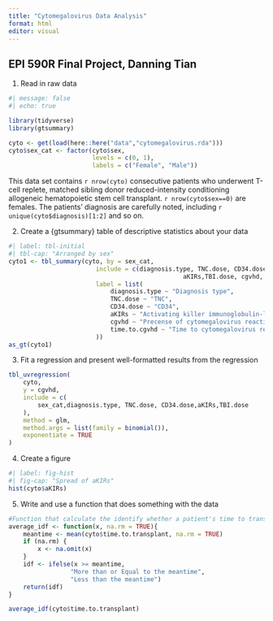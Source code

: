 ```yaml
---
title: "Cytomegalovirus Data Analysis"
format: html
editor: visual
---
```


## EPI 590R Final Project, Danning Tian

1.  Read in raw data

```r
#| message: false
#| echo: true

library(tidyverse)
library(gtsummary)

cyto <- get(load(here::here("data","cytomegalovirus.rda")))
cyto$sex_cat <- factor(cyto$sex, 
                       levels = c(0, 1),
                       labels = c("Female", "Male"))
```

This data set contains `r nrow(cyto)` consecutive patients who underwent T-cell replete, matched sibling donor reduced-intensity conditioning allogeneic hematopoietic stem cell transplant. `r nrow(cyto$sex==0)` are females. The patients' diagnosis are carefully noted, including `r unique(cyto$diagnosis)[1:2]` and so on.

2.  Create a {gtsummary} table of descriptive statistics about your data

```r
#| label: tbl-initial
#| tbl-cap: "Arranged by sex"
cyto1 <- tbl_summary(cyto, by = sex_cat,
						include = c(diagnosis.type, TNC.dose, CD34.dose,
												aKIRs,TBI.dose, cgvhd, time.to.cgvhd),
						label = list(
							diagnosis.type ~ "Diagnosis type",
							TNC.dose ~ "TNC",
							CD34.dose ~ "CD34",
							aKIRs ~ "Activating killer immunoglobulin-like receptors",
							cgvhd ~ "Precense of cytomegalovirus reactivation",
							time.to.cgvhd ~ "Time to cytomegalovirus reactivation"
						))
as_gt(cyto1)
```

3.  Fit a regression and present well-formatted results from the regression

```r
tbl_uvregression(
	cyto,
	y = cgvhd,
	include = c(
		sex_cat,diagnosis.type, TNC.dose, CD34.dose,aKIRs,TBI.dose
	),
	method = glm,
	method.args = list(family = binomial()),
	exponentiate = TRUE
)
```

4.  Create a figure

```r
#| label: fig-hist
#| fig-cap: "Spread of aKIRs"
hist(cyto$aKIRs)
```


5.  Write and use a function that does something with the data

```r
#Function that calculate the identify whether a patient's time to transplant is below or above the average time to transplant.
average_idf <- function(x, na.rm = TRUE){
	meantime <- mean(cyto$time.to.transplant, na.rm = TRUE)
	if (na.rm) {
		x <- na.omit(x)
	}
	idf <- ifelse(x >= meantime,
				 "More than or Equal to the meantime",
				 "Less than the meantime")
	return(idf)
}

average_idf(cyto$time.to.transplant)
```
